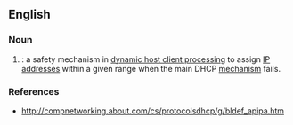 ==English==

===Noun===
{{en-noun|-}}

# {{lb|en|internet}} {{initialism of|en|[[automatic]] [[private]] [[IP]] [[addressing]]|nodot=1}}: a safety mechanism in [[DHCP|dynamic host client processing]] to assign [[IP address]]es within a given range when the main DHCP [[mechanism]] fails.

===References===
* http://compnetworking.about.com/cs/protocolsdhcp/g/bldef_apipa.htm